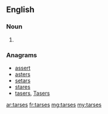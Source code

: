 ==English==

===Noun===
{{head|en|noun plural form}}

# {{plural of|tarse|lang=en}}

===Anagrams===
* [[assert#English|assert]]
* [[asters#English|asters]]
* [[setars#English|setars]]
* [[stares#English|stares]]
* [[tasers#English|tasers]], [[Tasers#English|Tasers]]

[[ar:tarses]]
[[fr:tarses]]
[[mg:tarses]]
[[my:tarses]]